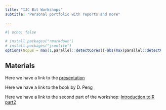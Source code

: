 ```yaml
---
title: "IJC Bit Workshops"
subtitle: "Personal portfolio with reports and more"
 
---
```


```r
#| echo: false

# install.packages("rmarkdown")
# install.packages("jsonlite")
options(Ncpus = max(1,parallel::detectCores()-abs(max(parallel::detectCores()/10,2))))

```

## Materials

Here we have a link to the [presentation]("data/Intro_to_R.pptx")

Here we have a link to the book by D. Peng

Here we have a link to the second part of the workshop:
[Introduction to R part2](Trainings/R_intro.html)